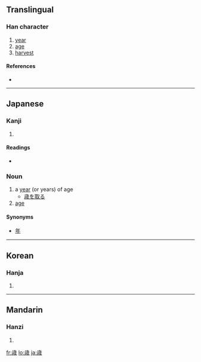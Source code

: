{{see|歲}}
==Translingual==

===Han character===
{{Han char|rn=77|rad=止|as=09|sn=13|four=|canj=卜一戈竹火 (YMIHF)}}

# [[year]]
# [[age]]
# [[harvest]]

====References====
* {{Han ref|kx=0577.071|dkj=16326|hdz=21443.201|uh=6B73|ud=27507}}

----

==Japanese==

===Kanji===
{{ja-kanji|grade=c|rs=止09}}

# {{defn|Japanese}}

====Readings====
* {{ja-readings|on=[[せい]] (sei), [[さい]] (sai)|kun=[[とし]] (toshi), [[よわい]] (yowai)}}

===Noun===
{{ja-noun|k|hira=とし|rom=toshi}}

# a [[year]] (or years) of age
#* [[歳を取る]]
# [[age]]

====Synonyms====
* [[年]]

----

==Korean==

===Hanja===
{{ko-hanja|hangeul=세|eumhun=|rv=se|mr=se|y=sey}}

# {{defn|Korean}}

----

==Mandarin==

===Hanzi===
{{cmn-hanzi|pin=[[suì]] ([[sui4]])|wg=[[sui]]<sup>4</sup>}}

# {{defn|Mandarin}}

[[fr:歳]]
[[lo:歳]]
[[ja:歳]]